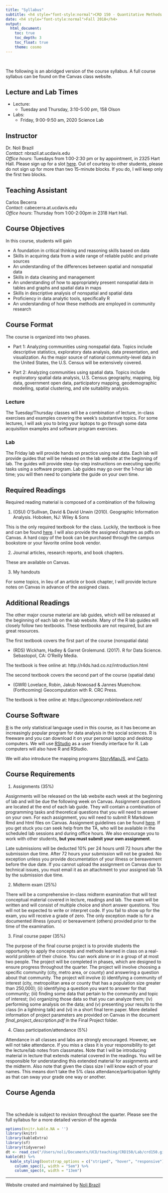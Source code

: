 ```yaml
---
title: "Syllabus"
subtitle: <h4 style="font-style:normal">CRD 150 - Quantitative Methods in Community Research</h4>
date: <h4 style="font-style:normal">Fall 2018</h4>
output: 
  html_document:
    toc: true
    toc_depth: 3
    toc_float: true
    theme: cosmo
---
```


<style>
h1.title {
  font-weight: bold;
}
</style>

\

The following is an abridged version of the course syllabus.  A full course syllabus can be found on the Canvas class website.

<div style="margin-bottom:25px;">
</div>
## **Lecture and Lab Times**

* Lecture: 
    + Tuesday and Thursday, 3:10-5:00 pm, 158 Olson
* Labs: 
    + Friday, 9:00-9:50 am, 2020 Science Lab

<div style="margin-bottom:25px;">
</div>
## **Instructor**

Dr. Noli Brazil  
*Contact*: nbrazil.at.ucdavis.edu  
*Office hours*: Tuesdays from 1:00-2:30 pm or by appointment, in 2325 Hart Hall.  Please sign up for a slot [here](https://www.wejoinin.com/sheets/gsewa). Out of courtesy to other students, please do not sign up for more than two 15-minute blocks.  If you do, I will keep only the first two blocks.

<div style="margin-bottom:25px;">
</div>
## **Teaching Assistant**

Carlos Becerra  
*Contact*: cabecerra.at.ucdavis.edu  
*Office hours*: Thursday from 1:00-2:00pm in 2318 Hart Hall.

<div style="margin-bottom:25px;">
</div>
## **Course Objectives**

In this course, students will gain

* A foundation in critical thinking and reasoning skills based on data
* Skills in acquiring data from a wide range of reliable public and private sources 
* An understanding of the differences between spatial and nonspatial data
* Skills in data cleaning and management 
* An understanding of how to appropriately present nonspatial data in tables and graphs and spatial data in maps
* Skills in descriptive analysis of nonspatial and spatial data
* Proficiency in data analytic tools, specifically R
* An understanding of how these methods are employed in community research

<div style="margin-bottom:25px;">
</div>
## **Course Format**

The course is organized into two phases. 

* Part 1: Analyzing communities using nonspatial data.  Topics include descriptive statistics, exploratory data analysis, data presentation, and visualization.  As the major source of national community-level data in the United States, the U.S. Census will be extensively covered.    

* Part 2: Analyzing communities using spatial data. Topics include exploratory spatial data analysis, U.S. Census geography, mapping, big data, government open data, participatory mapping, geodemographic modelling, spatial clustering, and site suitability analysis.

<div style="margin-bottom:25px;">
</div>
### **Lecture**

The Tuesday/Thursday classes will be a combination of lecture, in-class exercises and examples covering the week’s substantive topics.  For some lectures, I will ask you to bring your laptops to go through some data acquisition examples and software program exercises. 

<div style="margin-bottom:25px;">
</div>
### **Lab**

The Friday lab will provide hands on practice using real data.  Each lab will provide guides that will be released on the lab website at the beginning of lab.  The guides will provide step-by-step instructions on executing specific tasks using a software program.  Lab guides may go over the 1-hour lab time; you will then need to complete the guide on your own time.  


<div style="margin-bottom:25px;">
</div>
## **Required Readings**

Required reading material is composed of a combination of the following 

1. (OSU) O’Sullivan, David & David Unwin (2010). Geographic Information Analysis. Hoboken, NJ: Wiley & Sons 

This is the only required textbook for the class. Luckily, the textbook is free and can be found [here](https://onlinelibrary.wiley.com/doi/book/10.1002/9780470549094). I will also provide the assigned chapters as pdfs on Canvas.  A hard copy of the book can be purchased through the campus bookstore or your favorite online book vendor.

2. Journal articles, research reports, and book chapters.

These are available on Canvas.

3. My handouts

For some topics, in lieu of an article or book chapter, I will provide lecture notes on Canvas in advance of the assigned class.  

## **Additional Readings**

The other major course material are lab guides, which will be released at the beginning of each lab on the lab website.  Many of the R lab guides will closely follow two textbooks.  These textbooks are not required, but are great resources. 

The first textbook covers the first part of the course (nonspatial data)

* (RDS) Wickham, Hadley & Garret Grolemund. (2017). R for Data Science. Sebastopol, CA: O’Reilly Media.

The textbook is free online at: http://r4ds.had.co.nz/introduction.html  

The second textbook covers the second part of the course (spatial data)

* (GWR) Lovelace, Robin, Jakub Nowosad & Jannes Muenchow. (Forthcoming) Geocomputation with R. CRC Press.

The textbook is free online at: https://geocompr.robinlovelace.net/

<div style="margin-bottom:25px;">
</div>
## **Course Software**

[R](https://www.r-project.org/) is the only statistical language used in this course, as it has become an increasingly popular program for data analysis in the social sciences.  R is freeware and you can download it on your personal laptop and desktop computers.  We will use [RStudio](https://www.rstudio.com/) as a user friendly interface for R.  Lab computers will also have R and RStudio.  

We will also introduce the mapping programs [StoryMapJS](https://storymap.knightlab.com/), and [Carto](https://carto.com/).

<div style="margin-bottom:25px;">
</div>
## **Course Requirements** 

1. Assignments (35%)

Assignments will be released on the lab website each week at the beginning of lab and will be due the following week on Canvas.  Assignment questions are located at the end of each lab guide. They will contain a combination of programming tasks and theoretical questions that you will need to answer on your own.  For each assignment, you will need to submit R Markdown Rmd and html files on Canvas. Assignment guidelines can be found [here](https://crd150.github.io/hw_guidelines.html).  If you get stuck you can seek help from the TA, who will be available in the scheduled lab sessions and during office hours.  We also encourage you to work with other students, **but you must submit your own assignment**.  

Late submissions will be deducted 10% per 24 hours until 72 hours after the submission due time.  After 72 hours your submission will not be graded.  No exception unless you provide documentation of your illness or bereavement before the due date.  If you cannot upload the assignment on Canvas due to technical issues, you must email it as an attachment to your assigned lab TA by the submission due time.

2. Midterm exam (25%)

There will be a comprehensive in-class midterm examination that will test conceptual material covered in lecture, readings and lab.  The exam will be written and will consist of multiple choice and short answer questions.  You will not be expected to write or interpret code. If you fail to show up for the exam, you will receive a grade of zero.  The only exception made is for a documented illness (yours) or bereavement (others) provided prior to the time of the examination.  

3. Final course paper (35%)

The purpose of the final course project is to provide students the opportunity to apply the concepts and methods learned in class on a real-world problem of their choice.  You can work alone or in a group of at most two people.  The project will be completed in phases, which are designed to ensure progress throughout the quarter.  The project will involve choosing a specific community (city, metro area, or county) and answering a question about that community.  The project will involve (i) identifying a community of interest (city, metropolitan area or county that has a population size greater than 250,000); (ii) identifying a question you want to answer for that community; (iii) finding some data that pertain to the community and topic of interest; (iv) organizing those data so that you can analyze them; (iv) performing some analysis on the data; and (v) presenting your results to the class (in a lightning talk) and (vi) in a short final term paper. More detailed information of project parameters are provided on Canvas in the document *final_project_description.pdf* in the Final Project folder.

4. Class participation/attendance (5%)

Attendance in all classes and labs are strongly encouraged. However, we will not take attendance.  If you miss a class it is your responsibility to get the lecture/lab notes from classmates. Note that I will be introducing material in lecture that extends material covered in the readings.  You will be responsible for understanding this extended material for assignments and the midterm. Also note that given the class size I will know each of your names.  This means don’t take the 5% class attendance/participation lightly as that can sway your grade one way or another.

<div style="margin-bottom:25px;">
</div>	
## **Course Agenda**
\

The schedule is subject to revision throughout the quarter.  Please see the full syllabus for a more detailed version of the agenda

```r
options(knitr.kable.NA = '')
library(knitr)
library(kableExtra)
library(sf)
library(tidyverse)
dt <- read_csv("/Users/noli/Documents/UCD/teaching/CRD150/Lab/crd150.github.io/agenda.csv")
kable(dt) %>%
  kable_styling(bootstrap_options = c("striped", "hover", "responsive")) %>%
    column_spec(1, width = "5em") %>%
    column_spec(4, width = "13em")
```


***


Website created and maintained by [Noli Brazil](https://nbrazil.faculty.ucdavis.edu/)